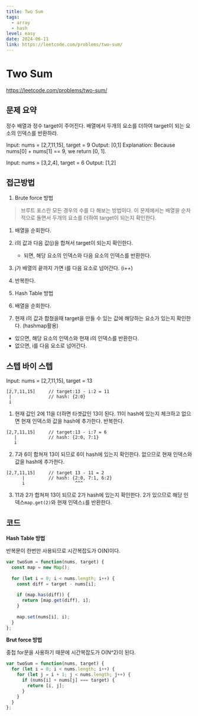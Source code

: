 ```yaml
---
title: Two Sum
tags:
  - array
  - hash
level: easy
date: 2024-06-11
link: https://leetcode.com/problems/two-sum/
---
```


# Two Sum 
https://leetcode.com/problems/two-sum/

## 문제 요약

정수 배열과 정수 target이 주어진다. 배열에서 두개의 요소를 더하여 target이 되는 요소의 인덱스를 반환하라.

Input: nums = [2,7,11,15], target = 9
Output: [0,1]
Explanation: Because nums[0] + nums[1] == 9, we return [0, 1].

Input: nums = [3,2,4], target = 6
Output: [1,2]

## 접근방법 

1. Brute force 방법

> 브루트 포스란 모든 경우의 수를 다 해보는 방법이다. 이 문제에서는 배열을 순차적으로 돌면서 두개의 요소를 더하여 target이 되는지 확인한다.

1. 배열을 순회한다.
2. i의 값과 다음 값(j)을 합쳐서 target이 되는지 확인한다.
   - 되면, 해당 요소의 인덱스와 다음 요소의 인덱스를 반환한다.
3. j가 배열의 끝까지 가면 i를 다음 요소로 넘어간다. (i++)
4. 반복한다.


2. Hash Table 방법

1. 배열을 순회한다.
2. 현재 i의 값과 합쳤을때 target을 만들 수 있는 값에 해당하는 요소가 있는지 확인한다. (hashmap활용)
  - 있으면, 해당 요소의 인덱스와 현재 i의 인덱스를 반환한다.
  - 없으면, i를 다음 요소로 넘어간다. 



## 스텝 바이 스텝

Input: nums = [2,7,11,15], target = 13


```
[2,7,11,15]     // target:13 - i:2 = 11
 |              // hash: {2:0} 
 i 
```
1. 현재 값인 2에 11을 더하면 타겟값인 13이 된다. 11이 hash에 있는지 체크하고 없으면 현재 인덱스와 값을 hash에 추가한다.
반복한다.


```
[2,7,11,15]     // target:13 - i:7 = 6
   |            // hash: {2:0, 7:1} 
   i 
```

2. 7과 6이 합쳐져 13이 되므로 6이 hash에 있는지 확인한다.
없으므로 현재 인덱스와 값을 hash에 추가한다.

```
[2,7,11,15]     // target 13 - 11 = 2
      |         // hash: {2:0, 7:1, 6:2} 
      i                   ^^^
```

3. 11과 2가 합쳐져 13이 되므로 2가 hash에 있는지 확인한다.
2가 있으므로 해당 인덱스`map.get(2)`와 현재 인덱스`i`를 반환한다.




## 코드

**Hash Table 방법**

반복문이 한번만 사용되므로 시간복잡도가 O(N)이다.

```js
var twoSum = function(nums, target) {
  const map = new Map();
  
  for (let i = 0; i < nums.length; i++) {
    const diff = target - nums[i];
    
    if (map.has(diff)) {
      return [map.get(diff), i];
    }
    
    map.set(nums[i], i);
  }
};
```

**Brut force 방법**

중첩 for문을 사용하기 때문에 시간복잡도가 O(N^2)이 된다.

```js
var twoSum = function(nums, target) {
  for (let i = 0; i < nums.length; i++) {
    for (let j = i + 1; j < nums.length; j++) {
      if (nums[i] + nums[j] === target) {
        return [i, j];
      }
    }
  }
};
```
